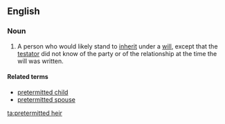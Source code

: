 ==English==
===Noun===
{{wikipedia}}
{{en-noun|head=[[pretermitted]] [[heir]]}}
# {{context|legal|lang=en}} A person who would likely stand to [[inherit]] under a [[will]], except that the [[testator]] did not know of the party or of the relationship at the time the will was written.

====Related terms====
*[[pretermitted child]]
*[[pretermitted spouse]]

[[ta:pretermitted heir]]